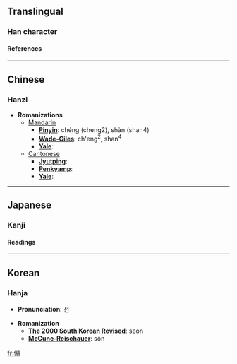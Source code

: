 ==Translingual==
===Han character===
{{Han char|rad=人|as=10|sn=12|four=|canj=人竹尸一 (OHSM), 人戈尸一 (OISM)}}
====References====
{{Han ref|kx=0113.150|dkj=00961|dj=0241.050|hdz=10206.060|uh=5093|ud=20627}}
----

==Chinese==
===Hanzi===


* '''Romanizations'''
** [[Mandarin]]
*** '''[[Pinyin]]''': chéng (cheng2), shàn (shan4)
*** '''[[Wade-Giles]]''': ch'eng<sup>2</sup>, shan<sup>4</sup>
*** '''[[Yale]]''': 
**[[Cantonese]]
***'''[[Jyutping]]''':
***'''[[Penkyamp]]''': 
***'''[[Yale]]''': 


----
==Japanese==
===Kanji===
{{ja-kanji|grade=|rs=人10}}
====Readings====
{{ja-readings|on=[[せん]] (sen)|kun=[[さかん]] (sakan)}}


----
==Korean==
===Hanja===

* '''Pronunciation''': 선

* '''Romanization'''
** '''[[The 2000 South Korean Revised Romanization|The 2000 South Korean Revised]]''': seon
** '''[[McCune-Reischauer]]''': sŏn


[[fr:傓]]